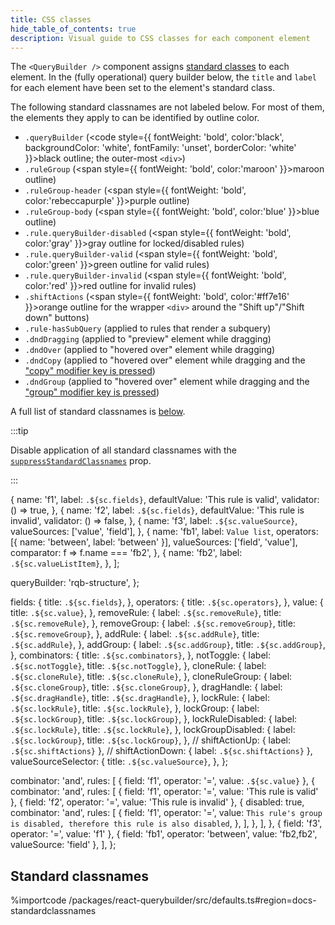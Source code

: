 ```yaml
---
title: CSS classes
hide_table_of_contents: true
description: Visual guide to CSS classes for each component element
---
```


The `<QueryBuilder />` component assigns [standard classes](../utils/misc#defaults) to each element. In the (fully operational) query builder below, the `title` and `label` for each element have been set to the element's standard class.

The following standard classnames are not labeled below. For most of them, the elements they apply to can be identified by outline color.

- `.queryBuilder` (<code style={{ fontWeight: 'bold', color:'black', backgroundColor: 'white', fontFamily: 'unset', borderColor: 'white' }}>black</code> outline; the outer-most `<div>`)
- `.ruleGroup` (<span style={{ fontWeight: 'bold', color:'maroon' }}>maroon</span> outline)
- `.ruleGroup-header` (<span style={{ fontWeight: 'bold', color:'rebeccapurple' }}>purple</span> outline)
- `.ruleGroup-body` (<span style={{ fontWeight: 'bold', color:'blue' }}>blue</span> outline)
- `.rule.queryBuilder-disabled` (<span style={{ fontWeight: 'bold', color:'gray' }}>gray</span> outline for locked/disabled rules)
- `.rule.queryBuilder-valid` (<span style={{ fontWeight: 'bold', color:'green' }}>green</span> outline for valid rules)
- `.rule.queryBuilder-invalid` (<span style={{ fontWeight: 'bold', color:'red' }}>red</span> outline for invalid rules)
- `.shiftActions` (<span style={{ fontWeight: 'bold', color:'#ff7e16' }}>orange</span> outline for the wrapper `<div>` around the "Shift up"/"Shift down" buttons)
- `.rule-hasSubQuery` (applied to rules that render a subquery)
- `.dndDragging` (applied to "preview" element while dragging)
- `.dndOver` (applied to "hovered over" element while dragging)
- `.dndCopy` (applied to "hovered over" element while dragging and the ["copy" modifier key is pressed](../dnd#cloning-and-grouping))
- `.dndGroup` (applied to "hovered over" element while dragging and the ["group" modifier key is pressed](../dnd#cloning-and-grouping))

A full list of standard classnames is [below](#standard-classnames).

:::tip

Disable application of all standard classnames with the [`suppressStandardClassnames`](../components/querybuilder#suppressstandardclassnames) prop.

:::


  {
    name: 'f1',
    label: `.${sc.fields}`,
    defaultValue: 'This rule is valid',
    validator: () => true,
  },
  {
    name: 'f2',
    label: `.${sc.fields}`,
    defaultValue: 'This rule is invalid',
    validator: () => false,
  },
  {
    name: 'f3',
    label: `.${sc.valueSource}`,
    valueSources: ['value', 'field'],
  },
  {
    name: 'fb1',
    label: `Value list`,
    operators: [{ name: 'between', label: 'between' }],
    valueSources: ['field', 'value'],
    comparator: f => f.name === 'fb2',
  },
  {
    name: 'fb2',
    label: `.${sc.valueListItem}`,
  },
];



  queryBuilder: 'rqb-structure',
};

  fields: {
    title: `.${sc.fields}`,
  },
  operators: {
    title: `.${sc.operators}`,
  },
  value: {
    title: `.${sc.value}`,
  },
  removeRule: {
    label: `.${sc.removeRule}`,
    title: `.${sc.removeRule}`,
  },
  removeGroup: {
    label: `.${sc.removeGroup}`,
    title: `.${sc.removeGroup}`,
  },
  addRule: {
    label: `.${sc.addRule}`,
    title: `.${sc.addRule}`,
  },
  addGroup: {
    label: `.${sc.addGroup}`,
    title: `.${sc.addGroup}`,
  },
  combinators: {
    title: `.${sc.combinators}`,
  },
  notToggle: {
    label: `.${sc.notToggle}`,
    title: `.${sc.notToggle}`,
  },
  cloneRule: {
    label: `.${sc.cloneRule}`,
    title: `.${sc.cloneRule}`,
  },
  cloneRuleGroup: {
    label: `.${sc.cloneGroup}`,
    title: `.${sc.cloneGroup}`,
  },
  dragHandle: {
    label: `.${sc.dragHandle}`,
    title: `.${sc.dragHandle}`,
  },
  lockRule: {
    label: `.${sc.lockRule}`,
    title: `.${sc.lockRule}`,
  },
  lockGroup: {
    label: `.${sc.lockGroup}`,
    title: `.${sc.lockGroup}`,
  },
  lockRuleDisabled: {
    label: `.${sc.lockRule}`,
    title: `.${sc.lockRule}`,
  },
  lockGroupDisabled: {
    label: `.${sc.lockGroup}`,
    title: `.${sc.lockGroup}`,
  },
  // shiftActionUp: { label: `.${sc.shiftActions}` },
  // shiftActionDown: { label: `.${sc.shiftActions}` },
  valueSourceSelector: {
    title: `.${sc.valueSource}`,
  },
};

  combinator: 'and',
  rules: [
    { field: 'f1', operator: '=', value: `.${sc.value}` },
    {
      combinator: 'and',
      rules: [
        { field: 'f1', operator: '=', value: 'This rule is valid' },
        { field: 'f2', operator: '=', value: 'This rule is invalid' },
        {
          disabled: true,
          combinator: 'and',
          rules: [
            {
              field: 'f1',
              operator: '=',
              value: `This rule's group is disabled, therefore this rule is also disabled`,
            },
          ],
        },
      ],
    },
    { field: 'f3', operator: '=', value: 'f1' },
    { field: 'fb1', operator: 'between', value: 'fb2,fb2', valueSource: 'field' },
  ],
};

<div className="rqb-structure-wrapper">
  <QueryBuilderDnD>
    <QueryBuilderEmbed
      showNotToggle
      showCloneButtons
      showLockButtons
      showShiftActions
      enableDragAndDrop
      fields={fields}
      combinators={combinators}
      getOperators={getOperators}
      controlClassnames={controlClassnames}
      translations={translations}
      defaultQuery={defaultQuery}
    />
  </QueryBuilderDnD>
</div>

## Standard classnames

%importcode /packages/react-querybuilder/src/defaults.ts#region=docs-standardclassnames
